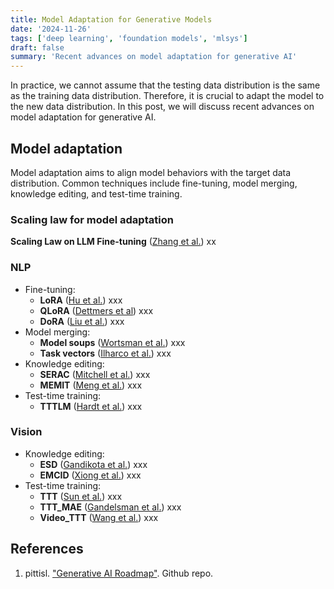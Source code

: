 ```yaml
---
title: Model Adaptation for Generative Models
date: '2024-11-26'
tags: ['deep learning', 'foundation models', 'mlsys']
draft: false
summary: 'Recent advances on model adaptation for generative AI'
---
```

In practice, we cannot assume that the testing data distribution is the same as the training data distribution. Therefore, it is crucial to adapt the model to the new data distribution. In this post, we will discuss recent advances on model adaptation for generative AI.

## Model adaptation

Model adaptation aims to align model behaviors with the target data distribution. Common techniques include fine-tuning, model merging, knowledge editing, and test-time training.

### Scaling law for model adaptation

**Scaling Law on LLM Fine-tuning** ([Zhang et al.](https://openreview.net/forum?id=5HCnKDeTws)) xx

### NLP
- Fine-tuning:
    - **LoRA** ([Hu et al.](https://arxiv.org/abs/2106.09685)) xxx
    - **QLoRA** ([Dettmers et al](https://arxiv.org/pdf/2305.14314)) xxx
    - **DoRA** ([Liu et al.](https://arxiv.org/abs/2402.09353)) xxx
- Model merging:
    - **Model soups** ([Wortsman et al.](https://arxiv.org/pdf/2203.05482)) xxx
    - **Task vectors** ([Ilharco et al.](https://arxiv.org/pdf/2212.04089)) xxx
- Knowledge editing:
    - **SERAC** ([Mitchell et al.](https://arxiv.org/pdf/2206.06520)) xxx
    - **MEMIT** ([Meng et al.](https://arxiv.org/pdf/2210.07229)) xxx
- Test-time training:
    - **TTTLM** ([Hardt et al.](https://arxiv.org/abs/2305.18466)) xxx

### Vision
- Knowledge editing:
    - **ESD** ([Gandikota et al.](https://openaccess.thecvf.com/content/ICCV2023/papers/Gandikota_Erasing_Concepts_from_Diffusion_Models_ICCV_2023_paper.pdf)) xxx
    - **EMCID** ([Xiong et al.](https://arxiv.org/abs/2403.13807)) xxx
- Test-time training:
    - **TTT** ([Sun et al.](https://arxiv.org/pdf/1909.13231)) xxx
    - **TTT_MAE** ([Gandelsman et al.](https://arxiv.org/pdf/2209.07522)) xxx
    - **Video_TTT** ([Wang et al.](https://arxiv.org/abs/2307.05014)) xxx

## References
1. pittisl. ["Generative AI Roadmap"](https://github.com/pittisl/Generative-AI-Tutorial?tab=readme-ov-file). Github repo.